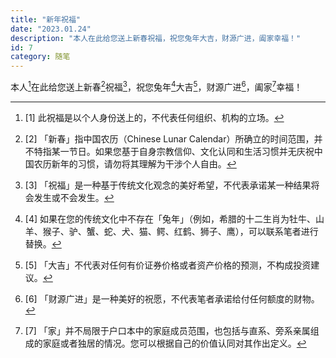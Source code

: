 ```yaml
---
title: "新年祝福"
date: "2023.01.24"
description: "本人在此给您送上新春祝福，祝您兔年大吉，财源广进，阖家幸福！"
id: 7
category: 随笔
---
```


本人[^1]在此给您送上新春[^2]祝福[^3]，祝您兔年[^4]大吉[^5]，财源广进[^6]，阖家[^7]幸福！

[^1]: [1] 此祝福是以个人身份送上的，不代表任何组织、机构的立场。
[^2]: [2] 「新春」指中国农历（Chinese Lunar Calendar）所确立的时间范围，并不特指某一节日。如果您基于自身宗教信仰、文化认同和生活习惯并无庆祝中国农历新年的习惯，请勿将其理解为干涉个人自由。
[^3]: [3] 「祝福」是一种基于传统文化观念的美好希望，不代表承诺某一种结果将会发生或不会发生。
[^4]: [4] 如果在您的传统文化中不存在「兔年」（例如，希腊的十二生肖为牡牛、山羊、猴子、驴、蟹、蛇、犬、猫、鳄、红鹤、狮子、鹰），可以联系笔者进行替换。
[^5]: [5] 「大吉」不代表对任何有价证券价格或者资产价格的预测，不构成投资建议。
[^6]: [6] 「财源广进」是一种美好的祝愿，不代表笔者承诺给付任何额度的财物。
[^7]: [7] 「家」并不局限于户口本中的家庭成员范围，也包括与直系、旁系亲属组成的家庭或者独居的情况。您可以根据自己的价值认同对其作出定义。
